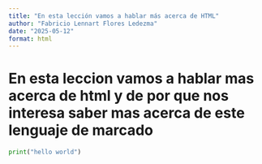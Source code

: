 ```yaml
---
title: "En esta lección vamos a hablar más acerca de HTML"
author: "Fabricio Lennart Flores Ledezma"
date: "2025-05-12"
format: html
---
```



# En esta leccion vamos a hablar mas acerca de html y de por que nos interesa saber mas acerca de este lenguaje de marcado


```python
print("hello world")

```